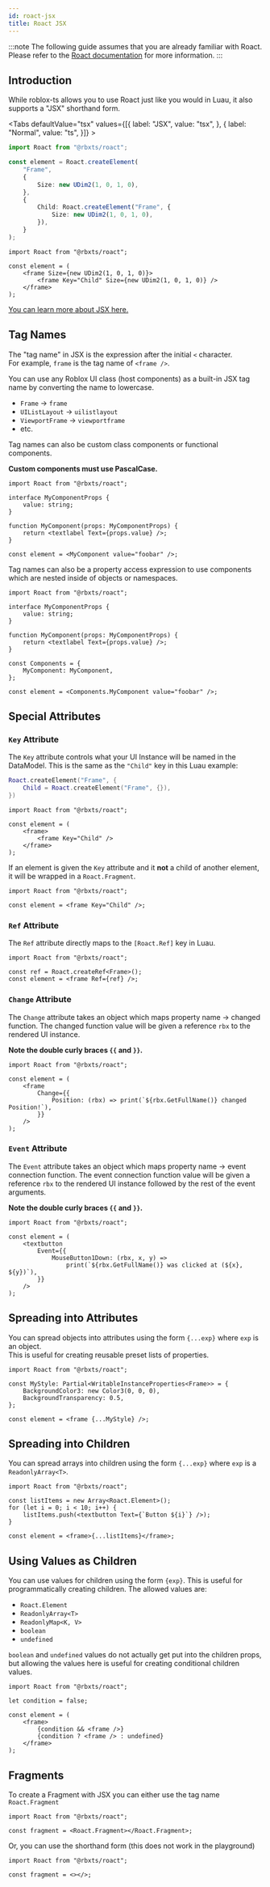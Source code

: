 ```yaml
---
id: roact-jsx
title: Roact JSX
---
```


:::note
The following guide assumes that you are already familiar with Roact. <br/>
Please refer to the [Roact documentation](https://roblox.github.io/roact/) for more information.
:::

## Introduction

While roblox-ts allows you to use Roact just like you would in Luau, it also supports a "JSX" shorthand form.


<Tabs defaultValue="tsx" values={[{ label: "JSX", value: "tsx", }, { label: "Normal", value: "ts", }]} >
<TabItem value="ts">

```ts
import Roact from "@rbxts/roact";

const element = Roact.createElement(
	"Frame",
	{
		Size: new UDim2(1, 0, 1, 0),
	},
	{
		Child: Roact.createElement("Frame", {
			Size: new UDim2(1, 0, 1, 0),
		}),
	}
);
```

</TabItem>
<TabItem value="tsx">

```tsx
import Roact from "@rbxts/roact";

const element = (
	<frame Size={new UDim2(1, 0, 1, 0)}>
		<frame Key="Child" Size={new UDim2(1, 0, 1, 0)} />
	</frame>
);
```

</TabItem>
</Tabs>

[You can learn more about JSX here.](https://reactjs.org/docs/introducing-jsx.html)

## Tag Names

The "tag name" in JSX is the expression after the initial `<` character. <br/>
For example, `frame` is the tag name of `<frame />`.

You can use any Roblox UI class (host components) as a built-in JSX tag name by converting the name to lowercase.

-   `Frame` → `frame`
-   `UIListLayout` → `uilistlayout`
-   `ViewportFrame` → `viewportframe`
-   etc.

Tag names can also be custom class components or functional components.

**Custom components must use PascalCase.**

```tsx
import Roact from "@rbxts/roact";

interface MyComponentProps {
	value: string;
}

function MyComponent(props: MyComponentProps) {
	return <textlabel Text={props.value} />;
}

const element = <MyComponent value="foobar" />;
```

Tag names can also be a property access expression to use components which are nested inside of objects or namespaces.

```tsx
import Roact from "@rbxts/roact";

interface MyComponentProps {
	value: string;
}

function MyComponent(props: MyComponentProps) {
	return <textlabel Text={props.value} />;
}

const Components = {
	MyComponent: MyComponent,
};

const element = <Components.MyComponent value="foobar" />;
```

## Special Attributes

### `Key` Attribute

The `Key` attribute controls what your UI Instance will be named in the DataModel. This is the same as the `"Child"` key in this Luau example:

```lua
Roact.createElement("Frame", {
	Child = Roact.createElement("Frame", {}),
})
```

```tsx
import Roact from "@rbxts/roact";

const element = (
	<frame>
		<frame Key="Child" />
	</frame>
);
```

If an element is given the `Key` attribute and it **not** a child of another element, it will be wrapped in a `Roact.Fragment`.

```tsx
import Roact from "@rbxts/roact";

const element = <frame Key="Child" />;
```

### `Ref` Attribute

The `Ref` attribute directly maps to the `[Roact.Ref]` key in Luau.

```tsx
import Roact from "@rbxts/roact";

const ref = Roact.createRef<Frame>();
const element = <frame Ref={ref} />;
```

### `Change` Attribute

The `Change` attribute takes an object which maps property name -> changed function. The changed function value will be given a reference `rbx` to the rendered UI instance.

**Note the double curly braces `{{` and `}}`.**

```tsx
import Roact from "@rbxts/roact";

const element = (
	<frame
		Change={{
			Position: (rbx) => print(`${rbx.GetFullName()} changed Position!`),
		}}
	/>
);
```

### `Event` Attribute

The `Event` attribute takes an object which maps property name -> event connection function. The event connection function value will be given a reference `rbx` to the rendered UI instance followed by the rest of the event arguments.

**Note the double curly braces `{{` and `}}`.**

```tsx
import Roact from "@rbxts/roact";

const element = (
	<textbutton
		Event={{
			MouseButton1Down: (rbx, x, y) =>
				print(`${rbx.GetFullName()} was clicked at (${x}, ${y})`),
		}}
	/>
);
```

## Spreading into Attributes

You can spread objects into attributes using the form `{...exp}` where `exp` is an object. <br/>
This is useful for creating reusable preset lists of properties.

```tsx
import Roact from "@rbxts/roact";

const MyStyle: Partial<WritableInstanceProperties<Frame>> = {
	BackgroundColor3: new Color3(0, 0, 0),
	BackgroundTransparency: 0.5,
};

const element = <frame {...MyStyle} />;
```

## Spreading into Children

You can spread arrays into children using the form `{...exp}` where `exp` is a `ReadonlyArray<T>`.

```tsx
import Roact from "@rbxts/roact";

const listItems = new Array<Roact.Element>();
for (let i = 0; i < 10; i++) {
	listItems.push(<textbutton Text={`Button ${i}`} />);
}

const element = <frame>{...listItems}</frame>;
```

## Using Values as Children

You can use values for children using the form `{exp}`. This is useful for programmatically creating children. The allowed values are:
- `Roact.Element`
- `ReadonlyArray<T>`
- `ReadonlyMap<K, V>`
- `boolean`
- `undefined`

`boolean` and `undefined` values do not actually get put into the children props, but allowing the values here is useful for creating conditional children values.

```tsx
import Roact from "@rbxts/roact";

let condition = false;

const element = (
	<frame>
		{condition && <frame />}
		{condition ? <frame /> : undefined}
	</frame>
);
```

## Fragments

To create a Fragment with JSX you can either use the tag name `Roact.Fragment`

```tsx
import Roact from "@rbxts/roact";

const fragment = <Roact.Fragment></Roact.Fragment>;
```

Or, you can use the shorthand form (this does not work in the playground)

```tsx
import Roact from "@rbxts/roact";

const fragment = <></>;
```
